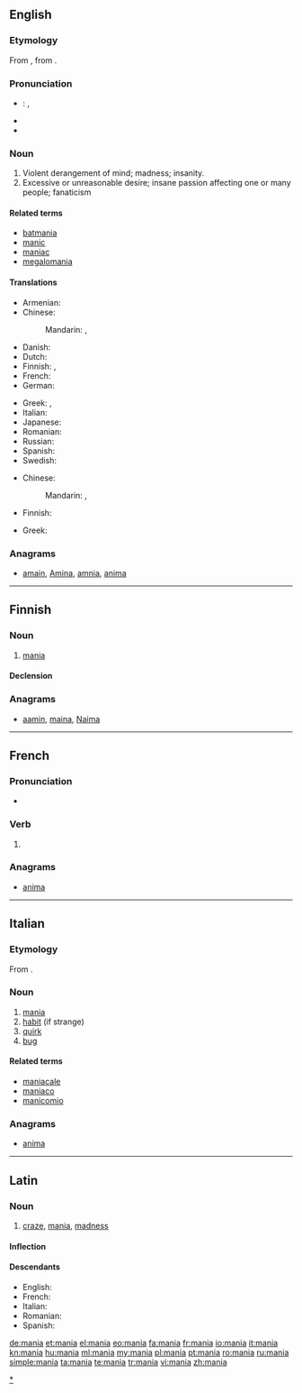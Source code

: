 {{also|-mania|mánia|mânia|manía}}
==English==

===Etymology===
From {{etyl|la|en}} {{term|mania|lang=la}}, from {{etyl|grc|en}} {{term|μανία||madness|tr=mania|lang=grc|sc=polytonic}}.

===Pronunciation===
* {{a|US}}: {{IPA|/ˈmeɪniə/}}, {{SAMPA|/"meIni@/}}
* {{hyphenation|ma|nia}}
* {{rhymes|eɪnɪə}}

===Noun===
{{wikipedia}}
{{en-noun}}

# Violent derangement of mind; madness; insanity.
# Excessive or unreasonable desire; insane passion affecting one or many people; fanaticism
<!-- Modified Webster 1913 defs -->

====Related terms====
* [[batmania]]
* [[manic]]
* [[maniac]]
* [[megalomania]]

====Translations====
{{trans-top|violent derangement}}
* Armenian: {{t|hy|մոլուցք|tr=moluc’k’}}
* Chinese:
*: Mandarin: {{t|zh|躁狂癥|sc=Hani}}, {{t|zh|躁狂症|tr=zàokuángzhèng|sc=Hani}}
* Danish: {{t-|da|mani|c}}
* Dutch: {{t+|nl|manie|f}}
* Finnish: {{t|fi|mania}}, {{t|fi|vimma}}
* French: {{t|fr|manie|f}}
* German: {{t|de|Manie|f}}
{{trans-mid}}
* Greek: {{t+|el|μανία|f|tr=mania}}, {{t|el|μανία|f|tr=manía|sc=Grek}}
* Italian: {{t+|it|mania|f}}
* Japanese: {{t|ja|躁病|tr=そうびょう, sōbyō|sc=Jpan}}
* Romanian: {{t+|ro|mânie}}
* Russian: {{t+|ru|мания|f|tr=mánija}}
* Spanish: {{t+|es|manía|f}}
* Swedish: {{t-|sv|mani|c}}
{{trans-bottom}}

{{trans-top|excessive desire}}
* Chinese:
*: Mandarin: {{t|zh|狂熱|sc=Hani}}, {{t|zh|狂热|tr=kuángrè|sc=Hani}}
* Finnish: {{t|fi|mania}}
{{trans-mid}}
* Greek: {{t|el|μανία|f|tr=manía|sc=Grek}}
{{trans-bottom}}

===Anagrams===
* [[amain#English|amain]], [[Amina#English|Amina]], [[amnia#English|amnia]], [[anima#English|anima]]

[[Category:Manias|*]]

----

==Finnish==

===Noun===
{{infl|fi|noun}}

# [[#English|mania]]

====Declension====
{{fi-decl-kulkija|mani}}

===Anagrams===
* [[aamin#Finnish|aamin]], [[maina#Finnish|maina]], [[Naima#Finnish|Naima]]

----

==French==

===Pronunciation===
* {{IPA|/ma.nja/|lang=fr}}

===Verb===
{{fr-verb-form}}

# {{conjugation of|manier||1|s|[[past historic]]|lang=fr}}

===Anagrams===
* [[anima#French|anima]]

----

==Italian==

===Etymology===
From {{etyl|la|it}} {{term|mania|lang=la}}.

===Noun===
{{it-noun|mani|f|a|e}}

# [[#English|mania]]
# [[habit]] (if strange)
# [[quirk]]
# [[bug]]

====Related terms====
* [[maniacale]]
* [[maniaco]]
* [[manicomio]]

===Anagrams===
* [[anima#Italian|anima]]

----

==Latin==

===Noun===
{{la-noun|mania|maniae|maniae|f|first}}

# [[craze]], [[#English|mania]], [[madness]]

====Inflection====
{{la-decl-1st|mani}}

====Descendants====
* English: {{l|en|mania}}
* French: {{l|fr|manie}}
* Italian: {{l|it|mania}}
* Romanian: {{l|ro|mânie}}
* Spanish: {{l|es|manía}}

[[de:mania]]
[[et:mania]]
[[el:mania]]
[[eo:mania]]
[[fa:mania]]
[[fr:mania]]
[[io:mania]]
[[it:mania]]
[[kn:mania]]
[[hu:mania]]
[[ml:mania]]
[[my:mania]]
[[pl:mania]]
[[pt:mania]]
[[ro:mania]]
[[ru:mania]]
[[simple:mania]]
[[ta:mania]]
[[te:mania]]
[[tr:mania]]
[[vi:mania]]
[[zh:mania]]
